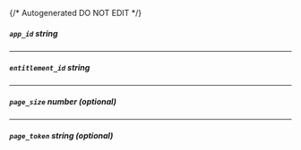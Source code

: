 {/* Autogenerated DO NOT EDIT  */}
##### `app_id` _string_

---
##### `entitlement_id` _string_

---
##### `page_size` _number (optional)_

---
##### `page_token` _string (optional)_


